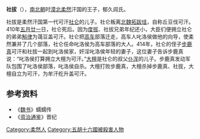 '''社拔'''（{{bd|?||414年||catIdx=Y}}），[[南北朝|南北朝]]时[[漠北|漠北]][[柔然|柔然]]汗国的王子，郁久闾氏。

社拔是柔然汗国第一代可汗[[社仑|社仑]]的儿子。社仑叛离[[北魏|北魏]][[拓跋珪|拓跋珪]]，自称丘豆伐可汗。410年[[五月廿一|五月廿一]]日，社仑死后。因为[[度拔|度拔]]、社拔兄弟年纪还小，大臣们便拥立社仑的弟弟[[斛律|斛律]]为蔼豆盖可汗。社仑把[[高车|高车]]部落迁走，高车人叱洛侯做他的向导，使柔然兼并了几个部落，社仑任命叱洛侯为高车部落的大人。414年，社仑的侄子[[步鹿真|步鹿真]]可汗和社拔一起到叱洛侯家，奸淫叱洛侯年轻的妻子，这位妻子告诉步鹿真说：“叱洛侯打算拥立大檀为可汗。”[[大檀|大檀]]是社仑的叔父[[仆浑|仆浑]]的儿子。步鹿真发动军队包围了叱洛侯部落，叱洛侯自杀。大檀打败步鹿真，大檀杀掉步鹿真、社拔，大檀自立为可汗，为牟汗纥升盖可汗。

==参考资料==
*《[[魏书|魏书]]》蠕蠕传
*《[[资治通鉴|资治通鉴]]》晋纪

[[Category:柔然人|Category:柔然人]]
[[Category:五胡十六國被殺害人物|Category:五胡十六國被殺害人物]]